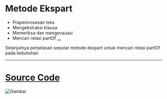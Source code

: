
# Metode Ekspart 
- Prapemrosesan teks
- Mengekstraksi klausa
- Memeriksa dan mengevauasi 
- Mencari relasi partOf
  [...](https://docs.google.com/presentation/d/1O0E7MSXf-KOGmXD05FlminhMrGlvBINZcYu-crI45vQ/edit?usp=sharing)
<Notes>
Selanjutnya penjelasan seputar metode ekspart untuk mencari relasi partOf pada kebutuhan
</Notes>

---

# [Source Code](https://pypi.org/project/extractreq/)

![Gambar](https://github.com/asyrofist/presentasi/blob/master/partOf.png)
